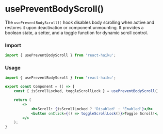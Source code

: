 # usePreventBodyScroll()

The `usePreventBodyScroll()` hook disables body scrolling when active and restores it upon deactivation or component unmounting. It provides a boolean state, a setter, and a toggle function for dynamic scroll control.

### Import

```jsx
import { usePreventBodyScroll } from 'react-haiku';
```

### Usage


<UsePreventBodyScrollDemo />

```jsx
import { usePreventBodyScroll } from 'react-haiku';

export const Component = () => {
    const { isScrollLocked, toggleScrollLock } = usePreventBodyScroll();

    return (
        <>
            <b>Scroll: {isScrollLocked ? 'Disabled' : 'Enabled'}</b>
            <button onClick={() => toggleScrollLock()}>Toggle Scroll!</button>
        </>
    );
}
```